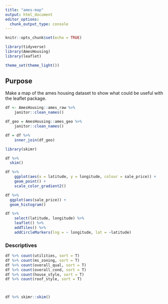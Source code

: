 ```yaml
---
title: "ames-map"
output: html_document
editor_options: 
  chunk_output_type: console
---
```


```r
knitr::opts_chunk$set(echo = TRUE)

library(tidyverse)
library(AmesHousing)
library(leaflet)

theme_set(theme_light())
```

## Purpose

Make a map of the ames housing dataset to show what could be useful with the leaflet package.

```r
df <- AmesHousing::ames_raw %>% 
    janitor::clean_names()

df_geo = AmesHousing::ames_geo %>% 
    janitor::clean_names()

df = df %>% 
    inner_join(df_geo)
```

```r
library(skimr)

df %>% 
  skim()
```



```r
df %>% 
    ggplot(aes(x = latitude, y = longitude, colour = sale_price)) +
    geom_point() +
    scale_color_gradient2()

df %>% 
  ggplot(aes(sale_price)) + 
  geom_histogram()

```


```r
df %>% 
    select(latitude, longitude) %>% 
    leaflet() %>% 
    addTiles() %>% 
    addCircleMarkers(lng = ~ longitude, lat = ~latitude) 
```

### Descriptives

```r
df %>% count(utilities, sort = T)
df %>% count(ms_zoning, sort = T)
df %>% count(overall_qual, sort = T)
df %>% count(overall_cond, sort = T)
df %>% count(house_style, sort = T)
df %>% count(roof_style, sort = T)



df %>% skimr::skim()
```

